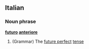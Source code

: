 ==Italian==
===Noun phrase===
'''[[futuro]] [[anteriore]]'''
# (Grammar) The [[future perfect]] [[tense]]